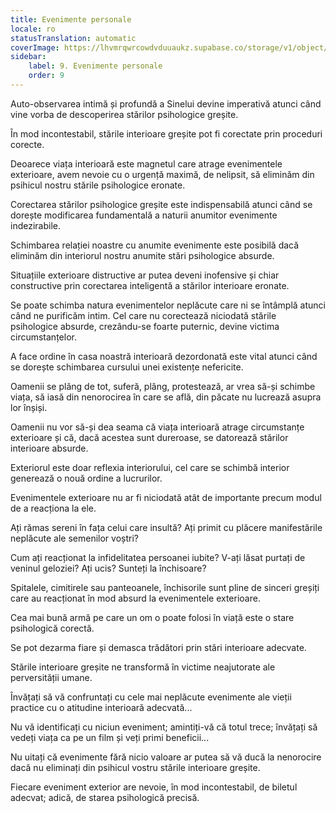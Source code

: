 ```yaml
---
title: Evenimente personale
locale: ro
statusTranslation: automatic
coverImage: https://lhvmrqwrcowdvduuaukz.supabase.co/storage/v1/object/public/strapi-uploads/small_cover-tratado-de-psicologia-revolucionaria.webp-5e15e1cec4e0ebebcde5d7fc7565d8fd.webp
sidebar:
    label: 9. Evenimente personale
    order: 9
---
```

Auto-observarea intimă și profundă a Sinelui devine imperativă atunci când vine vorba de descoperirea stărilor psihologice greșite.

În mod incontestabil, stările interioare greșite pot fi corectate prin proceduri corecte.

Deoarece viața interioară este magnetul care atrage evenimentele exterioare, avem nevoie cu o urgență maximă, de nelipsit, să eliminăm din psihicul nostru stările psihologice eronate.

Corectarea stărilor psihologice greșite este indispensabilă atunci când se dorește modificarea fundamentală a naturii anumitor evenimente indezirabile.

Schimbarea relației noastre cu anumite evenimente este posibilă dacă eliminăm din interiorul nostru anumite stări psihologice absurde.

Situațiile exterioare distructive ar putea deveni inofensive și chiar constructive prin corectarea inteligentă a stărilor interioare eronate.

Se poate schimba natura evenimentelor neplăcute care ni se întâmplă atunci când ne purificăm intim. Cel care nu corectează niciodată stările psihologice absurde, crezându-se foarte puternic, devine victima circumstanțelor.

A face ordine în casa noastră interioară dezordonată este vital atunci când se dorește schimbarea cursului unei existențe nefericite.

Oamenii se plâng de tot, suferă, plâng, protestează, ar vrea să-și schimbe viața, să iasă din nenorocirea în care se află, din păcate nu lucrează asupra lor înșiși.

Oamenii nu vor să-și dea seama că viața interioară atrage circumstanțe exterioare și că, dacă acestea sunt dureroase, se datorează stărilor interioare absurde.

Exteriorul este doar reflexia interiorului, cel care se schimbă interior generează o nouă ordine a lucrurilor.

Evenimentele exterioare nu ar fi niciodată atât de importante precum modul de a reacționa la ele.

Ați rămas sereni în fața celui care insultă? Ați primit cu plăcere manifestările neplăcute ale semenilor voștri?

Cum ați reacționat la infidelitatea persoanei iubite? V-ați lăsat purtați de veninul geloziei? Ați ucis? Sunteți la închisoare?

Spitalele, cimitirele sau panteoanele, închisorile sunt pline de sinceri greșiți care au reacționat în mod absurd la evenimentele exterioare.

Cea mai bună armă pe care un om o poate folosi în viață este o stare psihologică corectă.

Se pot dezarma fiare și demasca trădători prin stări interioare adecvate.

Stările interioare greșite ne transformă în victime neajutorate ale perversității umane.

Învățați să vă confruntați cu cele mai neplăcute evenimente ale vieții practice cu o atitudine interioară adecvată...

Nu vă identificați cu niciun eveniment; amintiți-vă că totul trece; învățați să vedeți viața ca pe un film și veți primi beneficii...

Nu uitați că evenimente fără nicio valoare ar putea să vă ducă la nenorocire dacă nu eliminați din psihicul vostru stările interioare greșite.

Fiecare eveniment exterior are nevoie, în mod incontestabil, de biletul adecvat; adică, de starea psihologică precisă.

